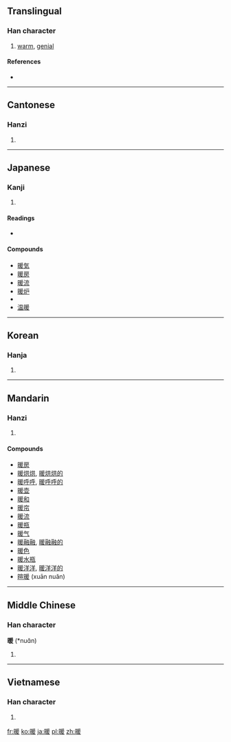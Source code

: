 {{also|煖}}
==Translingual==

===Han character===
{{Han char|rn=72|rad=日|as=09|sn=13|four=6204<sub>7</sub>|canj=日月一水 (ABME)}}

# [[warm]], [[genial]]

====References====
* {{Han ref|kx=0498.260|dkj=14064|dj=0866.190|hdz=21525.010|uh=6696|ud=26262|bh=B778|bd=46968}}

----

==Cantonese==

===Hanzi===
{{yue-hanzi|jyut=|y=nyun5}}

# {{defn|Cantonese|sort=日09}}

----

==Japanese==

===Kanji===
{{ja-kanji|grade=6|rs=日09}}

# {{defn|Japanese|sort=日09}}

====Readings====
* {{ja-readings|on=[[だん]] ([[dan]]), [[なん]] ([[nan]]), [[のん]] ([[non]])|kun=[[あたたかい]] ([[暖かい]], [[atatakai]]), [[あたためる]] ([[暖める]], [[atatameru]]), [[あたたまる]] ([[暖まる]], [[atatamaru]])}}

====Compounds====
* [[暖気]]
* [[暖房]]
* [[暖流]]
* [[暖炉]]
*{{term|暖簾||noren, a Japanese curtain|tr=[[のれん]], [[noren]]|lang=ja|sc=Jpan}}
* [[温暖]]

----

==Korean==

===Hanja===
{{ko-hanja|hangeul=[[난]], [[훤]]|eumhun=|rv=nan, hwon|mr=nan, hwŏn|y=nan, hwen}}

# {{defn|Korean|sort=日09}}

----

==Mandarin==

===Hanzi===
{{cmn-hanzi|pin=[[nuǎn]] ([[nuan3]]), [[xuān]] ([[xuan1]])|wg=nuan<sup>3</sup>, hsüan<sup>1</sup>}}

# {{defn|Mandarin|sort=日09}}

====Compounds====
* [[暖房]]
* [[暖烘烘]], [[暖烘烘的]]
* [[暖呼呼]], [[暖呼呼的]]
* [[暖壶]]
* [[暖和]]
* [[暖帘]]
* [[暖流]]
* [[暖瓶]]
* [[暖气]]
* [[暖融融]], [[暖融融的]]
* [[暖色]]
* [[暖水瓶]]
* [[暖洋洋]], [[暖洋洋的]]
* [[暄暖]] (xuān nuǎn)

----

==Middle Chinese==

===Han character===
'''暖''' (*nuɑ̌n)<!--Note: asterisk indicates that this character appears more than four times in the Tang Dynasty corpus of literature; the vowel "ɑ" is an IPA symbol, and differs from "a"-->

# {{defn|Middle Chinese|sort=日09}}

----

==Vietnamese==

===Han character===
{{vi-hantu|[[noãn]], [[hoãn]]|rs=日09}}

# {{defn|Vietnamese|sort=日09}}

[[fr:暖]]
[[ko:暖]]
[[ja:暖]]
[[pl:暖]]
[[zh:暖]]
